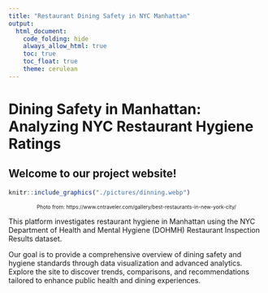 ```yaml
---
title: "Restaurant Dining Safety in NYC Manhattan"
output: 
  html_document:
    code_folding: hide
    always_allow_html: true
    toc: true
    toc_float: true
    theme: cerulean
---
```

# Dining Safety in Manhattan: Analyzing NYC Restaurant Hygiene Ratings

## Welcome to our project website!

```r
knitr::include_graphics("./pictures/dinning.webp")
```
<center style="font-size: 10px;"> Photo from:  https://www.cntraveler.com/gallery/best-restaurants-in-new-york-city/ </center>

This platform investigates restaurant hygiene in Manhattan using the NYC Department of Health and Mental Hygiene (DOHMH) Restaurant Inspection Results dataset.

Our goal is to provide a comprehensive overview of dining safety and hygiene standards through data visualization and advanced analytics. Explore the site to discover trends, comparisons, and recommendations tailored to enhance public health and dining experiences.

